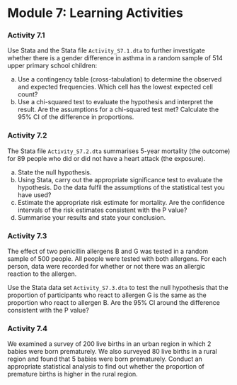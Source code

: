 # Module 7: Learning Activities {-}

### Activity 7.1 {-}

Use Stata and the Stata file `Activity_S7.1.dta` to further investigate whether there is a gender difference in asthma in a random sample of 514 upper primary school children:

a) Use a contingency table (cross-tabulation) to determine the observed and expected frequencies. Which cell has the lowest expected cell count?
b) Use a chi-squared test to evaluate the hypothesis and interpret the result. Are the assumptions for a chi-squared test met? Calculate the 95% CI of the difference in proportions.

### Activity 7.2 {-}
The Stata file `Activity_S7.2.dta` summarises 5-year mortality (the outcome) for 89 people who did or did not have a heart attack (the exposure).

a) State the null hypothesis.
b) Using Stata, carry out the appropriate significance test to evaluate the hypothesis. Do the data fulfil the assumptions of the statistical test you have used?
c) Estimate the appropriate risk estimate for mortality. Are the confidence intervals of the risk estimates consistent with the P value?
d) Summarise your results and state your conclusion.

### Activity 7.3 {-}
The effect of two penicillin allergens B and G was tested in a random sample of 500 people. All people were tested with both allergens. For each person, data were recorded for whether or not there was an allergic reaction to the allergen.

Use the Stata data set `Activity_S7.3.dta` to test the null hypothesis that the proportion of participants who react to allergen G is the same as the proportion who react to allergen B. Are the 95% CI around the difference consistent with the P value?

### Activity 7.4 {-}
We examined a survey of 200 live births in an urban region in which 2 babies were born prematurely. We also surveyed 80 live births in a rural region and found that 5 babies were born prematurely. Conduct an appropriate statistical analysis to find out whether the proportion of premature births is higher in the rural region.
